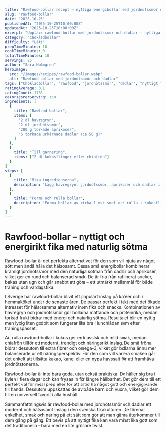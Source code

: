 ```yaml
---
title: "Rawfood-bollar recept – nyttiga energibollar med jordnötssmör och dadlar"
slug: "rawfood-bollar"
date: "2025-10-25"
publishedAt: "2025-10-25T10:00:00Z"
updatedAt: "2025-10-25T10:00:00Z"
excerpt: "Upptäck rawfood-bollar med jordnötssmör och dadlar – nyttiga, energirika och naturligt sötade små bollar perfekta som mellanmål eller hälsosamt fika."
category: "Chokladbollar"
difficulty: "Lätt"
prepTimeMinutes: 10
cookTimeMinutes: 0
totalTimeMinutes: 10
servings: 25
author: "Sara Holmgren"
heroImage:
  src: "/images/recipes/rawfood-bollar.webp"
  alt: "Rawfood-bollar med jordnötssmör och dadlar"
tags: ["Chokladbollar", "rawfood", "jordnötssmör", "dadlar", "nyttigt fika"]
ratingAverage: 3.1
ratingCount: 1738
caloriesPerServing: 150
ingredients: [
  {
    title: "Rawfood-bollar",
    items: [
      "2 dl havregryn",
      "2 dl jordnötssmör",
      "200 g torkade aprikoser",
      "6 torkade urkärnade dadlar (ca 50 g)"
    ]
  },
  {
    title: "Till garnering",
    items: ["2 dl kokosflingor eller chiafrön"]
  }
]
steps: [
  {
    title: "Mixa ingredienserna",
    description: "Lägg havregryn, jordnötssmör, aprikoser och dadlar i en matberedare. Mixa i cirka 3 minuter tills en grynig men formbar massa bildas."
  },
  {
    title: "Forma och rulla bollar",
    description: "Forma bollar av cirka 1 msk smet och rulla i kokosflingor eller chiafrön. Förvara i kylskåp."
  }
]
---
```


# Rawfood-bollar – nyttigt och energirikt fika med naturlig sötma

Rawfood-bollar är det perfekta alternativet för den som vill njuta av något sött men ändå hålla det hälsosamt. Dessa små energibollar kombinerar krämigt jordnötssmör med den naturliga sötman från dadlar och aprikoser, vilket ger en rund och balanserad smak. De är fria från raffinerat socker, bakas utan ugn och går snabbt att göra – ett utmärkt mellanmål för både träning och vardagsfika.

I Sverige har rawfood-bollar blivit ett populärt inslag på kaféer och i hemmaköket under de senaste åren. De passar perfekt i takt med det ökade intresset för hälsosamma alternativ inom fika och snacks. Kombinationen av havregryn och jordnötssmör gör bollarna mättande och proteinrika, medan torkad frukt bidrar med energi och naturlig sötma. Resultatet blir en nyttig men lyxig liten godbit som fungerar lika bra i lunchlådan som efter träningspasset.

Att rulla rawfood-bollar i kokos ger en klassisk och mild smak, medan chiafrön tillför ett modernt, trendigt och näringsrikt inslag. De små fröna bidrar dessutom till extra fibrer och omega-3, vilket gör bollarna ännu mer balanserade ur ett näringsperspektiv. För den som vill variera smaken går det enkelt att tillsätta kakao, kanel eller en nypa havssalt för att framhäva jordnötstonerna.

Rawfood-bollar är inte bara goda, utan också praktiska. De håller sig bra i kylen i flera dagar och kan frysas in för längre hållbarhet. Det gör dem till ett perfekt val för meal prep eller för att alltid ha något gott och energigivande till hands. Dessutom uppskattas de av både barn och vuxna, vilket gör dem till en universell favorit i alla hushåll.

Sammanfattningsvis är rawfood-bollar med jordnötssmör och dadlar ett modernt och hälsosamt inslag i den svenska fikakulturen. De förenar enkelhet, smak och näring på ett sätt som gör att man gärna återkommer till dem gång på gång. Ett bevis på att nyttigt fika kan vara minst lika gott som det traditionella – bara med en lite grönare twist.
